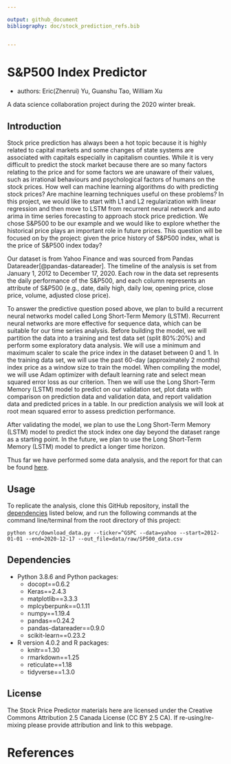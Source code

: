 ```yaml
---

output: github_document
bibliography: doc/stock_prediction_refs.bib


---
```


# S&P500 Index Predictor
- authors: Eric(Zhenrui) Yu, Guanshu Tao, William Xu

A data science collaboration project during the 2020 winter break.

## Introduction
Stock price prediction has always been a hot topic because it is highly related to capital markets and some changes of state systems are associated with capitals especially in capitalism counties. While it is very difficult to predict the stock market because there are so many factors relating to the price and for some factors we are unaware of their values, such as irrational behaviours and psychological factors of humans on the stock prices. How well can machine learning algorithms do with predicting stock prices? Are machine learning techniques useful on these problems? In this project, we would like to start with L1 and L2 regularization with linear regression and then move to LSTM from recurrent neural network and auto arima in time series forecasting to approach stock price prediction. We chose S&P500 to be our example and  we would like to explore whether the historical price plays an important role in future prices. This question will be focused on by the project: given the price history of S&P500 index, what is the price of S&P500 index today?

Our dataset is from Yahoo Finance and was sourced from Pandas Datareader[@pandas-datareader]. The timeline of the analysis is set from January 1, 2012 to December 17, 2020. Each row in the data set represents the daily performance of the S&P500, and each column represents an attribute of S&P500 (e.g., date, daily high, daily low, opening price, close price, volume, adjusted close price).

To answer the predictive question posed above, we plan to build a recurrent neural networks model called Long Short-Term Memory (LSTM). Recurrent neural networks are more effective for sequence data, which can be suitable for our time series analysis. Before building the model, we will partition the data into a training and test data set (split 80%:20%) and perform some exploratory data analysis. We will use a minimum and maximum scaler to scale the price index in the dataset between 0 and 1. In the training data set, we will use the past 60-day (approximately 2 months) index price as a window size to train the model. When compiling the model, we will use Adam optimizer with default learning rate and select mean squared error loss as our criterion. Then we will use the Long Short-Term Memory (LSTM) model to predict on our validation set, plot data with comparison on prediction data and validation data, and report validation data and predicted prices in a table. In our prediction analysis we will look at root mean squared error to assess prediction performance. 

After validating the model, we plan to use the Long Short-Term Memory (LSTM) model to predict the stock index one day beyond the dataset range as a starting point. In the future, we plan to use the Long Short-Term Memory (LSTM) model to predict a longer time horizon.

Thus far we have performed some data analysis, and the report for that can be found [here](src/analysis.ipynb).



## Usage

To replicate the analysis, clone this GitHub repository, install the [dependencies](#dependencies) listed below, and run the following commands at the command line/terminal from the root directory of this project:

```
python src/download_data.py --ticker=^GSPC --data=yahoo --start=2012-01-01 --end=2020-12-17 --out_file=data/raw/SP500_data.csv
```

## Dependencies
- Python 3.8.6 and Python packages:
  - docopt==0.6.2
  - Keras==2.4.3
  - matplotlib==3.3.3
  - mplcyberpunk==0.1.11
  - numpy==1.19.4
  - pandas==0.24.2
  - pandas-datareader==0.9.0
  - scikit-learn==0.23.2
- R version 4.0.2 and R packages:
  - knitr==1.30
  - rmarkdown==1.25
  - reticulate==1.18
  - tidyverse==1.3.0

## License
The Stock Price Predictor materials here are licensed under the Creative Commons Attribution 2.5 Canada License (CC BY 2.5 CA). If re-using/re-mixing please provide attribution and link to this webpage.

# References